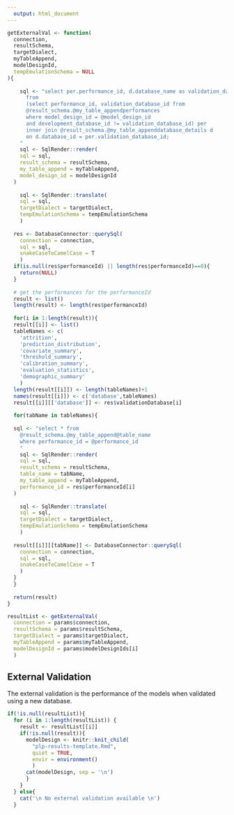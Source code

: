 ```yaml
---
  output: html_document
---
```

  
```r

getExternalVal <- function(
  connection,
  resultSchema,
  targetDialect,
  myTableAppend,
  modelDesignId,
  tempEmulationSchema = NULL
){
  
    sql <- "select per.performance_id, d.database_name as validation_database
      from 
      (select performance_id, validation_database_id from 
      @result_schema.@my_table_appendperformances 
      where model_design_id = @model_design_id 
      and development_database_id != validation_database_id) per
      inner join @result_schema.@my_table_appenddatabase_details d
      on d.database_id = per.validation_database_id;
    "
    sql <- SqlRender::render(
    sql = sql, 
    result_schema = resultSchema,
    my_table_append = myTableAppend,
    model_design_id = modelDesignId
  )
    
    sql <- SqlRender::translate(
    sql = sql, 
    targetDialect = targetDialect, 
    tempEmulationSchema = tempEmulationSchema
    )
  
  res <- DatabaseConnector::querySql(
    connection = connection, 
    sql = sql, 
    snakeCaseToCamelCase = T
    )
  if(is.null(res$performanceId) || length(res$performanceId)==0){
    return(NULL)
  }
  
  # get the performances for the performanceId
  result <- list()
  length(result) <- length(res$performanceId)
  
  for(i in 1:length(result)){
  result[[i]] <- list()
  tableNames <- c(
    'attrition', 
    'prediction_distribution',
    'covariate_summary',
    'threshold_summary',
    'calibration_summary',
    'evaluation_statistics',
    'demographic_summary'
    )
  length(result[[i]]) <- length(tableNames)+1
  names(result[[i]]) <- c('database',tableNames)
  result[[i]][['database']] <- res$validationDatabase[i]
  
  for(tabName in tableNames){
  
  sql <- "select * from 
    @result_schema.@my_table_append@table_name 
    where performance_id = @performance_id 
    "
    sql <- SqlRender::render(
    sql = sql, 
    result_schema = resultSchema,
    table_name = tabName,
    my_table_append = myTableAppend,
    performance_id = res$performanceId[i]
  )
    
    sql <- SqlRender::translate(
    sql = sql, 
    targetDialect = targetDialect, 
    tempEmulationSchema = tempEmulationSchema
    )
  
  result[[i]][[tabName]] <- DatabaseConnector::querySql(
    connection = connection, 
    sql = sql, 
    snakeCaseToCamelCase = T
    )
  }
  }
  
  return(result)
}

resultList <- getExternalVal(
  connection = params$connection,
  resultSchema = params$resultSchema,
  targetDialect = params$targetDialect,
  myTableAppend = params$myTableAppend,
  modelDesignId = params$modelDesignIds[i]
  )
```

## External Validation

The external validation is the performance of the models when validated using a new database.

```r
if(!is.null(resultList)){
  for (i in 1:length(resultList)) {
    result <- resultList[[i]]
    if(!is.null(result)){
      modelDesign <- knitr::knit_child(
        "plp-results-template.Rmd", 
        quiet = TRUE, 
        envir = environment()
        )
      cat(modelDesign, sep = '\n')
      }
    }
  } else{
    cat('\n No external validation available \n')
  }

```